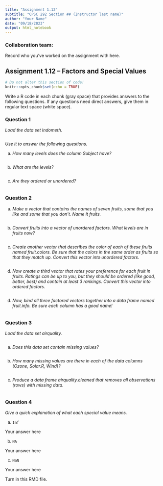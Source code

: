 ```yaml
---
title: "Assignment 1.12"
subtitle: "CPSC 292 Section ## (Instructor last name)"
author: "Your Name"
date: "09/18/2023"
output: html_notebook
---
```


### Collaboration team: 

Record who you've worked on the assignment with here. 


## Assignment 1.12 -- Factors and Special Values

```r
# Do not alter this section of code!
knitr::opts_chunk$set(echo = TRUE)
```

Write a R code in each chunk (gray space) that provides answers to the following questions. If any questions need direct answers, give them in regular text space (white space).

### Question 1

*Load the data set Indometh.*

```r

```

*Use it to answer the following questions.*

  a. *How many levels does the column Subject have?*

```r

```
  
  b. *What are the levels?* 
  
```r

```
  
  c. *Are they ordered or unordered?*
  
```r

```

### Question 2

  a. *Make a vector that contains the names of seven fruits, some that you like and some that you don’t. Name it fruits.*

```r

```

  b. *Convert fruits into a vector of unordered factors. What levels are in fruits now?*
  
```r

```

  c. *Create another vector that describes the color of each of these fruits named fruit.colors. Be sure that the colors in the same order as fruits so that they match up. Convert this vector into unordered factors.*
  
```r

```

  d. *Now create a third vector that rates your preference for each fruit in fruits. Ratings can be up to you, but they should be ordered (like good, better, best) and contain at least 3 rankings. Convert this vector into ordered factors.*
  
```r

```

  d. *Now, bind all three factored vectors together into a data frame named fruit.info. Be sure each column has a good name!*
  
```r

```

### Question 3

*Load the data set airquality.*

```r

```

  a. *Does this data set contain missing values?*
  
```r

```
  
  b. *How many missing values are there in each of the data columns (Ozone, Solar.R, Wind)?*
  
```r

```
  
  c. *Produce a data frame airquality.cleaned that removes all observations (rows) with missing data.*
  
```r

```

### Question 4

*Give a quick explanation of what each special value means.*

  a. `Inf`
  
  Your answer here
  
  b. `NA`
  
  Your answer here
  
  c. `NaN`
  
  Your answer here
  

Turn in this RMD file.
